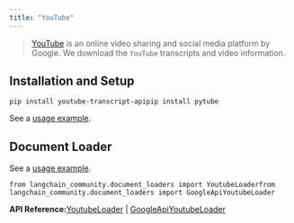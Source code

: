 ```yaml
---
title: "YouTube"
---
```


> [YouTube](https://www.youtube.com/) is an online video sharing and social media platform by Google. We download the `YouTube` transcripts and video information.

## Installation and Setup

```
pip install youtube-transcript-apipip install pytube
```

See a [usage example](/oss/integrations/document_loaders/youtube_transcript).

## Document Loader

See a [usage example](/oss/integrations/document_loaders/youtube_transcript).

```
from langchain_community.document_loaders import YoutubeLoaderfrom langchain_community.document_loaders import GoogleApiYoutubeLoader
```

**API Reference:**[YoutubeLoader](https://python.langchain.com/api_reference/community/document_loaders/langchain_community.document_loaders.youtube.YoutubeLoader.html) | [GoogleApiYoutubeLoader](https://python.langchain.com/api_reference/community/document_loaders/langchain_community.document_loaders.youtube.GoogleApiYoutubeLoader.html)
